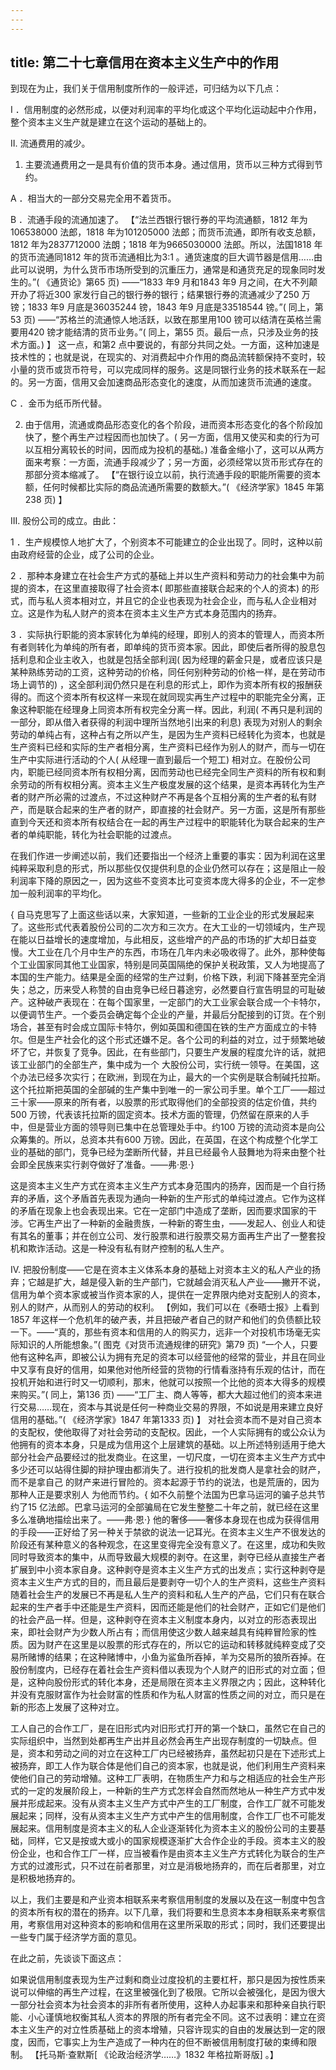 ```yaml
---
---
---
```

title: 第二十七章信用在资本主义生产中的作用
---




到现在为止，我们关于信用制度所作的一般评述，可归结为以下几点：

I ．信用制度的必然形成，以便对利润率的平均化或这个平均化运动起中介作用，整个资本主义生产就是建立在这个运动的基础上的。

II. 流通费用的减少。

1. 主要流通费用之一是具有价值的货币本身。通过信用，货币以三种方式得到节约。

A ．相当大的一部分交易完全用不着货币。

B ．流通手段的流通加速了。 【“法兰西银行银行券的平均流通额，1812 年为106538000 法郎，1818 年为101205000 法郎；而货币流通，即所有收支总额，1812 年为2837712000 法朗；1818 年为9665030000 法郎。所以，法国1818 年的货币流通同1812 年的货币流通相比为3:1 。通货速度的巨大调节器是信用……由此可以说明，为什么货币市场所受到的沉重压力，通常是和通货充足的现象同时发生的。”( 《通货论》第65 页) ——“1833 年9 月和1843 年9 月之间，在大不列颠开办了将近300 家发行自己的银行券的银行；结果银行券的流通减少了250 万镑；1833 年9 月底是36035244 镑，1843 年9 月底是33518544 镑。”( 同上，第53 页) ——“苏格兰的流通惊人地活跃，以致在那里用100 镑可以结清在英格兰需要用420 镑才能结清的货币业务。”( 同上，第55 页。最后一点，只涉及业务的技术方面。) 】 这一点，和第2 点中要说的，有部分共同之处。一方面，这种加速是技术性的；也就是说，在现实的、对消费起中介作用的商品流转额保持不变时，较小量的货币或货币符号，可以完成同样的服务。这是同银行业务的技术联系在一起的。另一方面，信用又会加速商品形态变化的速度，从而加速货币流通的速度。

C ．金币为纸币所代替。

2. 由于信用，流通或商品形态变化的各个阶段，进而资本形态变化的各个阶段加快了，整个再生产过程因而也加快了。( 另一方面，信用又使买和卖的行为可以互相分离较长的时间，因而成为投机的基础。) 准备金缩小了，这可以从两方面来考察：一方面，流通手段减少了；另一方面，必须经常以货币形式存在的那部分资本缩减了。 【“在银行设立以前，执行流通手段的职能所需要的资本额，任何时候都比实际的商品流通所需要的数额大。”( 《经济学家》1845 年第238 页) 】

III. 股份公司的成立。由此：

1 ．生产规模惊人地扩大了，个别资本不可能建立的企业出现了。同时，这种以前由政府经营的企业，成了公司的企业。

2 ．那种本身建立在社会生产方式的基础上并以生产资料和劳动力的社会集中为前提的资本，在这里直接取得了社会资本( 即那些直接联合起来的个人的资本) 的形式，而与私人资本相对立，并且它的企业也表现为社会企业，而与私人企业相对立。这是作为私人财产的资本在资本主义生产方式本身范围内的扬弃。

3 ．实际执行职能的资本家转化为单纯的经理，即别人的资本的管理人，而资本所有者则转化为单纯的所有者，即单纯的货币资本家。因此，即使后者所得的股息包括利息和企业主收入，也就是包括全部利润( 因为经理的薪金只是，或者应该只是某种熟练劳动的工资，这种劳动的价格，同任何别种劳动的价格一样，是在劳动市场上调节的) ，这全部利润仍然只是在利息的形式上，即作为资本所有权的报酬获得的。而这个资本所有权这样一来现在就同现实再生产过程中的职能完全分离，正象这种职能在经理身上同资本所有权完全分离一样。因此，利润( 不再只是利润的一部分，即从借入者获得的利润中理所当然地引出来的利息) 表现为对别人的剩余劳动的单纯占有，这种占有之所以产生，是因为生产资料已经转化为资本，也就是生产资料已经和实际的生产者相分离，生产资料已经作为别人的财产，而与一切在生产中实际进行活动的个人( 从经理一直到最后一个短工) 相对立。在股份公司内，职能已经同资本所有权相分离，因而劳动也已经完全同生产资料的所有权和剩余劳动的所有权相分离。资本主义生产极度发展的这个结果，是资本再转化为生产者的财产所必需的过渡点，不过这种财产不再是各个互相分离的生产者的私有财产，而是联合起来的生产者的财产，即直接的社会财产。另一方面，这是所有那些直到今天还和资本所有权结合在一起的再生产过程中的职能转化为联合起来的生产者的单纯职能，转化为社会职能的过渡点。

在我们作进一步阐述以前，我们还要指出一个经济上重要的事实：因为利润在这里纯粹采取利息的形式，所以那些仅仅提供利息的企业仍然可以存在；这是阻止一般利润率下降的原因之一，因为这些不变资本比可变资本庞大得多的企业，不一定参加一般利润率的平均化。

{ 自马克思写了上面这些话以来，大家知道，一些新的工业企业的形式发展起来了。这些形式代表着股份公司的二次方和三次方。在大工业的一切领域内，生产现在能以日益增长的速度增加，与此相反，这些增产的产品的市场的扩大却日益变慢。大工业在几个月中生产的东西，市场在几年内未必吸收得了。此外，那种使每个工业国家同其他工业国家，特别是同英国隔绝的保护关税政策，又人为地提高了本国的生产能力。结果是全面的经常的生产过剩，价格下跌，利润下降甚至完全消失；总之，历来受人称赞的自由竞争已经日暮途穷，必然要自行宣告明显的可耻破产。这种破产表现在：在每个国家里，一定部门的大工业家会联合成一个卡特尔，以便调节生产。一个委员会确定每个企业的产量，并最后分配接到的订货。在个别场合，甚至有时会成立国际卡特尔，例如英国和德国在铁的生产方面成立的卡特尔。但是生产社会化的这个形式还嫌不足。各个公司的利益的对立，过于频繁地破坏了它，并恢复了竞争。因此，在有些部门，只要生产发展的程度允许的话，就把该工业部门的全部生产，集中成为一个 大股份公司，实行统一领导。在美国，这个办法已经多次实行；在欧洲，到现在为止，最大的一个实例是联合制碱托拉斯。这个托拉斯把英国的全部碱的生产集中到唯一的一家公司手里。单个工厂——超过三十家——原来的所有者，以股票的形式取得他们的全部投资的估定价值，共约500 万镑，代表该托拉斯的固定资本。技术方面的管理，仍然留在原来的人手中，但是营业方面的领导则已集中在总管理处手中。约100 万镑的流动资本是向公众筹集的。所以，总资本共有600 万镑。因此，在英国，在这个构成整个化学工业的基础的部门，竞争已经为垄断所代替，并且已经最令人鼓舞地为将来由整个社会即全民族来实行剥夺做好了准备。——弗·恩·}

这是资本主义生产方式在资本主义生产方式本身范围内的扬弃，因而是一个自行扬弃的矛盾，这个矛盾首先表现为通向一种新的生产形式的单纯过渡点。它作为这样的矛盾在现象上也会表现出来。它在一定部门中造成了垄断，因而要求国家的干涉。它再生产出了一种新的金融贵族，一种新的寄生虫，——发起人、创业人和徒有其名的董事；并在创立公司、发行股票和进行股票交易方面再生产出了一整套投机和欺诈活动。这是一种没有私有财产控制的私人生产。

IV. 把股份制度——它是在资本主义体系本身的基础上对资本主义的私人产业的扬弃；它越是扩大，越是侵入新的生产部门，它就越会消灭私人产业——撇开不说，信用为单个资本家或被当作资本家的人，提供在一定界限内绝对支配别人的资本，别人的财产，从而别人的劳动的权利。 【例如，我们可以在《泰晤士报》上看到1857 年这样一个危机年的破产表，并且把破产者自己的财产和他们的负债额比较一下。——“真的，那些有资本和信用的人的购买力，远非一个对投机市场毫无实际知识的人所能想象。”( 图克《对货币流通规律的研究》第79 页) “一个人，只要他有这种名声，即被公认为拥有充足的资本可以经营他的经常的营业，并且在同业中又享有良好的信用，如果他对他所经营的货物的行情看涨持有乐观的估计，而在投机开始和进行时又一切顺利，那末，他就可以按照一个比他的资本大得多的规模来购买。”( 同上，第136 页) ——“工厂主、商人等等，都大大超过他们的资本来进行交易……现在，资本与其说是任何一种商业交易的界限，不如说是用来建立良好信用的基础。”( 《经济学家》1847 年第1333 页) 】 对社会资本而不是对自己资本的支配权，使他取得了对社会劳动的支配权。因此，一个人实际拥有的或公众认为他拥有的资本本身，只是成为信用这个上层建筑的基础。以上所述特别适用于绝大部分社会产品要经过的批发商业。在这里，一切尺度，一切在资本主义生产方式中多少还可以站得住脚的辩护理由都消失了。进行投机的批发商人是拿社会的财产，而不是拿自己 的财产来进行冒险的。资本起源于节约的说法，也是荒唐的，因为那种人正是要求别人 为他而节约。{ 如不久前整个法国为巴拿马运河的骗子总共节约了15 亿法郎。巴拿马运河的全部骗局在它发生整整二十年之前，就已经在这里多么准确地描绘出来了。——弗·恩·} 他的奢侈——奢侈本身现在也成为获得信用的手段——正好给了另一种关于禁欲的说法一记耳光。在资本主义生产不很发达的阶段还有某种意义的各种观念，在这里变得完全没有意义了。在这里，成功和失败同时导致资本的集中，从而导致最大规模的剥夺。在这里，剥夺已经从直接生产者扩展到中小资本家自身。这种剥夺是资本主义生产方式的出发点；实行这种剥夺是资本主义生产方式的目的，而且最后是要剥夺一切个人的生产资料，这些生产资料随着社会生产的发展已不再是私人生产的资料和私人生产的产品，它们只有在联合起来的生产者手中还能是生产资料，因而还能是他们的社会财产，正如它们是他们的社会产品一样。但是，这种剥夺在资本主义制度本身内，以对立的形态表现出来，即社会财产为少数人所占有；而信用使这少数人越来越具有纯粹冒险家的性质。因为财产在这里是以股票的形式存在的，所以它的运动和转移就纯粹变成了交易所赌博的结果；在这种赌博中，小鱼为鲨鱼所吞掉，羊为交易所的狼所吞掉。在股份制度内，已经存在着社会生产资料借以表现为个人财产的旧形式的对立面；但是，这种向股份形式的转化本身，还是局限在资本主义界限之内；因此，这种转化并没有克服财富作为社会财富的性质和作为私人财富的性质之间的对立，而只是在新的形态上发展了这种对立。

工人自己的合作工厂，是在旧形式内对旧形式打开的第一个缺口，虽然它在自己的实际组织中，当然到处都再生产出并且必然会再生产出现存制度的一切缺点。但是，资本和劳动之间的对立在这种工厂内已经被扬弃，虽然起初只是在下述形式上被扬弃，即工人作为联合体是他们自己的资本家，也就是说，他们利用生产资料来使他们自己的劳动增殖。这种工厂表明，在物质生产力和与之相适应的社会生产形式的一定的发展阶段上，一种新的生产方式怎样会自然而然地从一种生产方式中发展并形成起来。没有从资本主义生产方式中产生的工厂制度，合作工厂就不可能发展起来；同样，没有从资本主义生产方式中产生的信用制度，合作工厂也不可能发展起来。信用制度是资本主义的私人企业逐渐转化为资本主义的股份公司的主要基础，同样，它又是按或大或小的国家规模逐渐扩大合作企业的手段。资本主义的股份企业，也和合作工厂一样，应当被看作是由资本主义生产方式转化为联合的生产方式的过渡形式，只不过在前者那里，对立是消极地扬弃的，而在后者那里，对立是积极地扬弃的。

以上，我们主要是和产业资本相联系来考察信用制度的发展以及在这一制度中包含的资本所有权的潜在的扬弃。以下几章，我们将要和生息资本本身相联系来考察信用，考察信用对这种资本的影响和信用在这里所采取的形式；同时，我们还要提出一些专门属于经济学方面的意见。

在此之前，先谈谈下面这点：

如果说信用制度表现为生产过剩和商业过度投机的主要杠杆，那只是因为按性质来说可以伸缩的再生产过程，在这里被强化到了极限。它所以会被强化，是因为很大一部分社会资本为社会资本的非所有者所使用，这种人办起事来和那种亲自执行职能、小心谨慎地权衡其私人资本的界限的所有者完全不同。这不过表明：建立在资本主义生产的对立性质基础上的资本增殖，只容许现实的自由的发展达到一定的限度，因而，它事实上为生产造成了一种内在的但不断被信用制度打破的束缚和限制。 【托马斯·查默斯[ 《论政治经济学……》1832 年格拉斯哥版] 。】